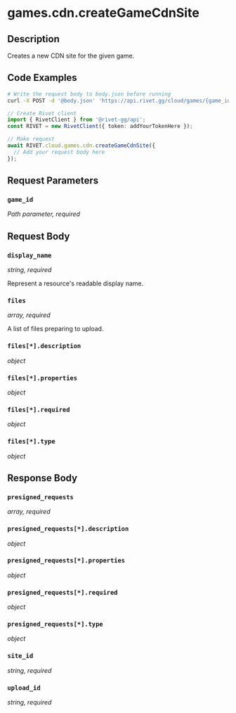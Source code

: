 

# games.cdn.createGameCdnSite

## Description

Creates a new CDN site for the given game.


## Code Examples

<CodeGroup title='Request' tag='POST' label='https://api.rivet.gg/cloud/games/{game_id}/cdn/sites'>

```bash {{ title: 'cURL' }}
# Write the request body to body.json before running
curl -X POST -d '@body.json' 'https://api.rivet.gg/cloud/games/{game_id}/cdn/sites'
```

```ts
// Create Rivet client
import { RivetClient } from '@rivet-gg/api';
const RIVET = new RivetClient({ token: addYourTokenHere });

// Make request
await RIVET.cloud.games.cdn.createGameCdnSite({
  // Add your request body here
});
```

</CodeGroup>


## Request Parameters


### `game_id`

_Path parameter, required_





## Request Body

### `display_name`

_string, required_

Represent a resource's readable display name.

### `files`

_array, required_

A list of files preparing to upload.

### `files[*].description`

_object_

### `files[*].properties`

_object_

### `files[*].required`

_object_

### `files[*].type`

_object_




## Response Body

### `presigned_requests`

_array, required_

### `presigned_requests[*].description`

_object_

### `presigned_requests[*].properties`

_object_

### `presigned_requests[*].required`

_object_

### `presigned_requests[*].type`

_object_

### `site_id`

_string, required_

### `upload_id`

_string, required_



